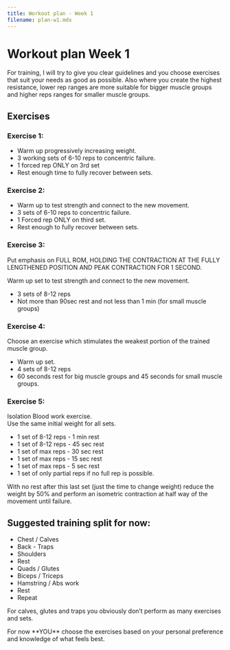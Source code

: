 ```yaml
---
title: Workout plan - Week 1
filename: plan-w1.mdx
---
```


# Workout plan Week 1

<Important>
  For training, I will try to give you clear guidelines and you choose exercises
  that suit your needs as good as possible. Also where you create the highest
  resistance, lower rep ranges are more suitable for bigger muscle groups and
  higher reps ranges for smaller muscle groups.
</Important>

## Exercises

### Exercise 1:

- Warm up progressively increasing weight.
- 3 working sets of 6-10 reps to concentric failure.
- 1 forced rep ONLY on 3rd set
- Rest enough time to fully recover between sets.

### Exercise 2:

- Warm up to test strength and connect to the new movement.
- 3 sets of 6-10 reps to concentric failure.
- 1 Forced rep ONLY on third set.
- Rest enough to fully recover between sets.

### Exercise 3:

Put emphasis on FULL ROM, HOLDING THE CONTRACTION AT THE FULLY LENGTHENED POSITION AND PEAK CONTRACTION FOR 1 SECOND.

Warm up set to test strength and connect to the new movement.

- 3 sets of 8-12 reps
- Not more than 90sec rest and not less than 1 min (for small muscle groups)

### Exercise 4:

Choose an exercise which stimulates the weakest portion of the trained muscle group.

- Warm up set.
- 4 sets of 8-12 reps
- 60 seconds rest for big muscle groups and 45 seconds for small muscle groups.

### Exercise 5:

Isolation Blood work exercise.  
Use the same initial weight for all sets.

- 1 set of 8-12 reps - 1 min rest
- 1 set of 8-12 reps - 45 sec rest
- 1 set of max reps - 30 sec rest
- 1 set of max reps - 15 sec rest
- 1 set of max reps - 5 sec rest
- 1 set of only partial reps if no full rep is possible.

<Important>
  With no rest after this last set (just the time to change weight) reduce the
  weight by 50% and perform an isometric contraction at half way of the movement
  until failure.
</Important>

## Suggested training split for now:

- Chest / Calves
- Back - Traps
- Shoulders
- Rest
- Quads / Glutes
- Biceps / Triceps
- Hamstring / Abs work
- Rest
- Repeat

For calves, glutes and traps you obviously don’t perform as many exercises and sets.

<Important>
  For now **YOU** choose the exercises based on your personal preference and
  knowledge of what feels best.
</Important>
